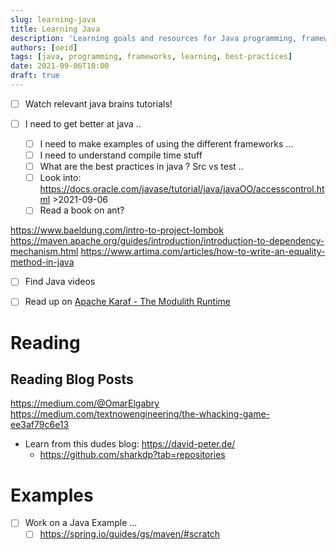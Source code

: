 ```yaml
---
slug: learning-java
title: Learning Java
description: 'Learning goals and resources for Java programming, frameworks, and best practices.'
authors: [oeid]
tags: [java, programming, frameworks, learning, best-practices]
date: 2021-09-06T10:00
draft: true
---
```


* [ ] Watch relevant java brains tutorials!

* [ ] I need to get better at java ..
    * [ ] I need to make examples of using the different frameworks ...
    * [ ] I need to understand compile time stuff 
    * [ ] What are the best practices in java ? Src vs test ..
    * [ ] Look into: https://docs.oracle.com/javase/tutorial/java/javaOO/accesscontrol.html >2021-09-06
    * [ ] Read a book on ant?

https://www.baeldung.com/intro-to-project-lombok
https://maven.apache.org/guides/introduction/introduction-to-dependency-mechanism.html
https://www.artima.com/articles/how-to-write-an-equality-method-in-java

* [ ] Find Java videos

* [ ] Read up on [Apache Karaf - The Modulith Runtime](https://karaf.apache.org/)


# Reading

## Reading Blog Posts
https://medium.com/@OmarElgabry
https://medium.com/textnowengineering/the-whacking-game-ee3af79c6e13

- Learn from this dudes blog: https://david-peter.de/
    - https://github.com/sharkdp?tab=repositories

# Examples
* [ ] Work on a Java Example ...
	* [ ] https://spring.io/guides/gs/maven/#scratch